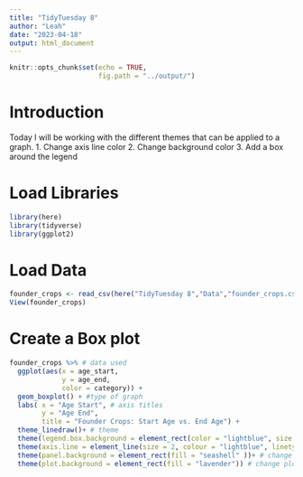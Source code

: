 ```yaml
---
title: "TidyTuesday 8"
author: "Leah"
date: "2023-04-18"
output: html_document
---
```


```r
knitr::opts_chunk$set(echo = TRUE,
                      fig.path = "../output/")
```
# Introduction 
Today I will be working with the different themes that can be applied to a graph.
1. Change axis line color 
2. Change background color 
3. Add a box around the legend 

# Load Libraries 
```r
library(here)
library(tidyverse)
library(ggplot2)
```

# Load Data 
```r
founder_crops <- read_csv(here("TidyTuesday 8","Data","founder_crops.csv"))
View(founder_crops)
```
# Create a Box plot
```r
founder_crops %>% # data used 
  ggplot(aes(x = age_start,
             y = age_end,
             color = category)) +
  geom_boxplot() + #type of graph 
  labs( x = "Age Start", # axis titles 
        y = "Age End",
        title = "Founder Crops: Start Age vs. End Age") +
  theme_linedraw()+ # theme 
  theme(legend.box.background = element_rect(color = "lightblue", size = 2)) +# add box around legend 
  theme(axis.line = element_line(size = 2, colour = "lightblue", linetype = 2)) + # change axis line color 
  theme(panel.background = element_rect(fill = "seashell" ))+ # change panel background
  theme(plot.background = element_rect(fill = "lavender")) # change plot background 

```




